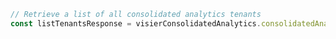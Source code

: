 ```typescript index.ts
// Retrieve a list of all consolidated analytics tenants
const listTenantsResponse = visierConsolidatedAnalytics.consolidatedAnalyticsV1Alpha.listTenants()
```